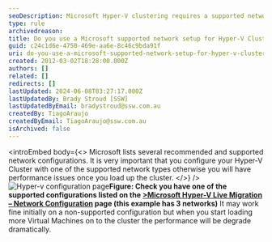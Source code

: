 ```yaml
---
seoDescription: Microsoft Hyper-V clustering requires a supported network setup to ensure optimal performance and prevent degradation.
type: rule
archivedreason:
title: Do you use a Microsoft supported network setup for Hyper-V Clustering?
guid: c24c1d6e-4750-469e-aa6e-8c46c9bda91f
uri: do-you-use-a-microsoft-supported-network-setup-for-hyper-v-clustering
created: 2012-03-02T18:28:00.000Z
authors: []
related: []
redirects: []
lastUpdated: 2024-06-08T03:27:17.000Z
lastUpdatedBy: Brady Stroud [SSW]
lastUpdatedByEmail: bradystroud@ssw.com.au
createdBy: TiagoAraujo
createdByEmail: TiagoAraujo@ssw.com.au
isArchived: false
---
```


<introEmbed
  body={<>
Microsoft lists several recommended and supported network configurations. It is very important that you configure your Hyper-V Cluster with one of the supported network types otherwise you will have performance issues once you load up the cluster.
  </>}
/>
![Hyper-v configuration page](/uploads/rules/do-you-use-a-microsoft-supported-network-setup-for-hyper-v-clustering/config-page.jpg)**Figure: Check you have one of the supported configurations listed on the [&gt;Microsoft Hyper-V Live Migration – Network Configuration](http://technet.microsoft.com/en-us/library/ff428137%28WS.10%29.aspx?WT.mc_id=DT-MVP-33518) page (this example has 3 networks)**
It may work fine initially on a non-supported configuration but when you start loading more Virtual Machines on to the cluster the performance will be degrade dramatically.

